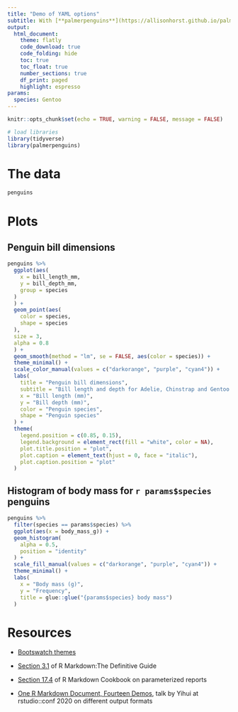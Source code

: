 ```yaml
---
title: "Demo of YAML options"
subtitle: With [**palmerpenguins**](https://allisonhorst.github.io/palmerpenguins/index.html)
output: 
  html_document:
    theme: flatly
    code_download: true
    code_folding: hide
    toc: true
    toc_float: true
    number_sections: true
    df_print: paged
    highlight: espresso
params: 
  species: Gentoo
---
```


```r
knitr::opts_chunk$set(echo = TRUE, warning = FALSE, message = FALSE)
```

```r
# load libraries
library(tidyverse)
library(palmerpenguins)
```

# The data

```r
penguins
```


# Plots 

## Penguin bill dimensions

```r
penguins %>%
  ggplot(aes(
    x = bill_length_mm,
    y = bill_depth_mm,
    group = species
  )
  ) +
  geom_point(aes(
    color = species,
    shape = species
  ),
  size = 3,
  alpha = 0.8
  ) +
  geom_smooth(method = "lm", se = FALSE, aes(color = species)) +
  theme_minimal() +
  scale_color_manual(values = c("darkorange", "purple", "cyan4")) +
  labs(
    title = "Penguin bill dimensions",
    subtitle = "Bill length and depth for Adelie, Chinstrap and Gentoo Penguins at Palmer Station LTER",
    x = "Bill length (mm)",
    y = "Bill depth (mm)",
    color = "Penguin species",
    shape = "Penguin species"
  ) +
  theme(
    legend.position = c(0.85, 0.15),
    legend.background = element_rect(fill = "white", color = NA),
    plot.title.position = "plot",
    plot.caption = element_text(hjust = 0, face = "italic"),
    plot.caption.position = "plot"
  )
```

## Histogram of body mass for `r params$species` penguins

```r
penguins %>%
  filter(species == params$species) %>%
  ggplot(aes(x = body_mass_g)) +
  geom_histogram(
    alpha = 0.5,
    position = "identity"
  ) +
  scale_fill_manual(values = c("darkorange", "purple", "cyan4")) +
  theme_minimal() +
  labs(
    x = "Body mass (g)",
    y = "Frequency",
    title = glue::glue("{params$species} body mass")
  )
```

# Resources 

- [Bootswatch themes](https://bootswatch.com/3/)

- [Section 3.1](https://bookdown.org/yihui/rmarkdown/html-document.html) of R Markdown:The Definitive Guide

- [Section 17.4](https://bookdown.org/yihui/rmarkdown-cookbook/parameterized-reports.html) of R Markdown Cookbook on parameterized reports

- [One R Markdown Document, Fourteen Demos](https://rstudio.com/resources/rstudioconf-2020/one-r-markdown-document-fourteen-demos/), talk by Yihui at rstudio::conf 2020 on different output formats 